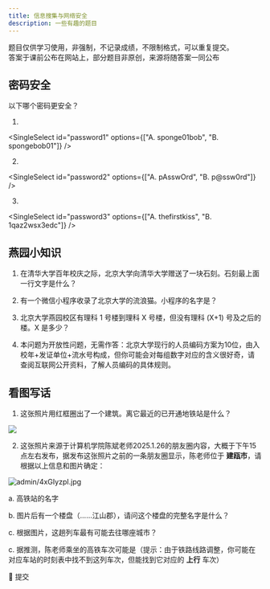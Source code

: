 ```yaml
---
title: 信息搜集与网络安全
description: 一些有趣的题目
---
```


<Callout title="提醒">
  题目仅供学习使用，非强制，不记录成绩，不限制格式，可以重复提交。
  <div />
  答案于课前公布在网站上，部分题目非原创，来源将随答案一同公布
</Callout>

<SurveyForm surveyId="2025-09-28">

## 密码安全

以下哪个密码更安全？

1.

<SingleSelect 
  id="password1" 
  options={["A. sponge01bob", "B. spongebob01"]} 
/>

2. 

<SingleSelect 
  id="password2" 
  options={["A. pAsswOrd", "B. p@ssw0rd"]} 
/>

3.

<SingleSelect 
  id="password3" 
  options={["A. thefirstkiss", "B. 1qaz2wsx3edc"]} 
/>

## 燕园小知识

1. 在清华大学百年校庆之际，北京大学向清华大学赠送了一块石刻。石刻最上面一行文字是什么？

<TextInput id="pku1" placeholder="请输入您的答案" />

2. 有一个微信小程序收录了北京大学的流浪猫。小程序的名字是？

<TextInput id="pku2" placeholder="请输入您的答案" />

3. 北京大学燕园校区有理科 1 号楼到理科 X 号楼，但没有理科 (X+1) 号及之后的楼。X 是多少？

<TextInput id="pku3" placeholder="请输入您的答案" />

4. 本问题为开放性问题，无需作答：北京大学现行的人员编码方案为10位，由入校年+发证单位+流水号构成，但你可能会对每组数字对应的含义很好奇，请查阅互联网公开资料，了解人员编码的具体规则。

## 看图写话

1. 这张照片用红框圈出了一个建筑。离它最近的已开通地铁站是什么？

![](https://img-api.pku3d.com/ota/admin/lE0IBzwz.webp)

<TextInput id="img1" placeholder="请输入您的答案" />

2. 这张照片来源于计算机学院陈斌老师2025.1.26的朋友圈内容，大概于下午15点左右发布，据发布这张照片之前的一条朋友圈显示，陈老师位于 **建瓯市**，请根据以上信息和图片确定：

![admin/4xGIyzpI.jpg](https://img-api.pku3d.com/ota/admin/4xGIyzpI.jpg)

a. 高铁站的名字

<TextInput id="img2a" placeholder="请输入您的答案" />

b. 图片后有一个楼盘（......江山郡），请问这个楼盘的完整名字是什么？

<TextInput id="img2b" placeholder="请输入您的答案" />

c. 根据图片，这趟列车最有可能去往哪座城市？

<TextInput id="img2c" placeholder="请输入您的答案" />

c. 据推测，陈老师乘坐的高铁车次可能是（提示：由于铁路线路调整，你可能在对应车站的时刻表中找不到这列车次，但能找到它对应的 **上行** 车次）

<TextInput id="img2d" placeholder="本题目难度极大" />

<div className="mt-8">
  <SurveySubmitButton>
    <div>🚀 提交</div>
  </SurveySubmitButton>
</div>

</SurveyForm>